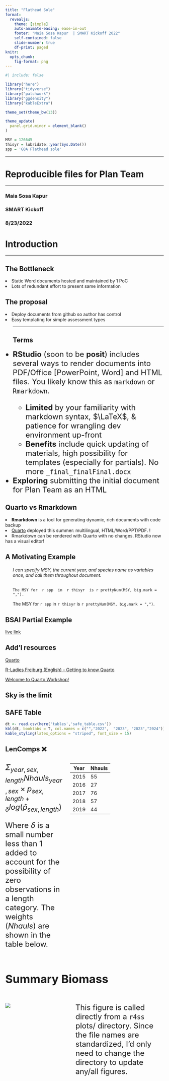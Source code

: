 ```yaml
---
title: "Flathead Sole"
format: 
  revealjs:
    theme: [simple]
    auto-animate-easing: ease-in-out
    footer: "Maia Sosa Kapur  | SMART Kickoff 2022"
    self-contained: false
    slide-number: true
    df-print: paged
knitr:
  opts_chunk: 
    fig-format: png
---
```


```r
#| include: false

library("here")
library("tidyverse") 
library("patchwork")
library("ggdensity")
library("kableExtra")

theme_set(theme_bw(13)) 

theme_update(
  panel.grid.minor = element_blank()
)

MSY = 126645
thisyr = lubridate::year(Sys.Date())
spp = 'GOA Flathead sole'
```

------------------------------------------------------------------------

<h1>**Reproducible files for Plan Team**</h1>

<hr>

<h3>Maia Sosa Kapur</h3>

<h3>SMART Kickoff</h3>

<h3>8/23/2022</h3>

::: footer
:::

# Introduction

------------------------------------------------------------------------

## The Bottleneck

::: fragment
<li>Static Word documents hosted and maintained by 1 PoC</li>
:::

::: fragment
<li>Lots of redundant effort to present same information</li>
:::

## The proposal
::: fragment
<li>Deploy documents from github so author has control</li>
:::
::: fragment
<li>Easy templating for simple assessment types</li>
:::
<ul>
------------------------------------------------------------------------
## Terms
<font size = "5">
<li>**RStudio** (soon to be **posit**) includes several ways to render documents into PDF/Office \[PowerPoint, Word\] and HTML files. You likely know this as `markdown` or `Rmarkdown`.</li>

<ul>

::: fragment
<li>**Limited** by your familiarity with markdown syntax, $\LaTeX$, & patience for wrangling dev environment up-front</li>
:::

::: fragment
<li>**Benefits** include quick updating of materials, high possibility for templates (especially for partials). No more `_final_finalFinal.docx`</li>
:::

</ul>
::: fragment
<li>**Exploring** submitting the initial document for Plan Team as an HTML</li>
:::

</ul>
</font>

## Quarto vs Rmarkdown

::: fragment
<li>**Rmarkdown** is a tool for generating dynamic, rich documents with code backup</li>
:::

</ul>

::: fragment
<li>[Quarto](https://quarto.org/) deployed this summer: multilingual, HTML/Word/PPT/PDF. !</li>
:::

::: fragment
<li> Rmarkdown can be rendered with Quarto with no changes. RStudio now has a visual editor!</li>
:::

</ul>

## A Motivating Example

<ul>

::: fragment
<h6>I can specify MSY, the current year, and species name as variables once, and call them throughout document.</h6>
:::

</ul>

<ul>

::: fragment
`The MSY for  r spp  in  r thisyr  is r prettyNum(MSY, big.mark = ",").`
:::

::: fragment
The MSY for `r spp` in `r thisyr` is `r prettyNum(MSY, big.mark = ",")`.
:::

</ul>

## BSAI Partial Example

[live link](https://mkapur-noaa.github.io/bsai-fhs-2022/2022_BSAI_FHS_draft.html)

## Add'l resources

[Quarto](https://quarto.org/)

[R-Ladies Freiburg (English) - Getting to know Quarto](https://www.youtube.com/watch?v=shVSmYna3GM)

[Welcome to Quarto Workshop!](https://www.youtube.com/watch?v=yvi5uXQMvu4)

## Sky is the limit

::: panel-tabset
## SAFE Table

```r
dt <- read.csv(here('tables','safe_table.csv')) 
kbl(dt, booktabs = T, col.names = c("","2022",  "2023", "2023","2024")) %>%
kable_styling(latex_options = "striped", font_size = 15)
```

## LenComps ❌

::: columns
::: {.column width="40%"}
<font size = "5"> $\Sigma_{year,sex,length}Nhauls_{year,sex}\times p_{sex,length+\delta}log(\hat p_{sex, length})$

Where $\delta$ is a small number less than 1 added to account for the possibility of zero observations in a length category. The weights ($Nhauls$) are shown in the table below.
:::

::: {.column width="60%"}
| Year | Nhauls |
|------|--------|
| 2015 | 55     |
| 2016 | 27     |
| 2017 | 76     |
| 2018 | 57     |
| 2019 | 44     |
:::
:::

## Summary Biomass

::: columns
::: {.column width="40%"}
![](https://mkapur-noaa.github.io/bsai-fhs-2022/ts4_Summary_biomass_mt.png)


:::

::: {.column width="60%"}
This figure is called directly from a `r4ss` plots/ directory. Since the file names are standardized, I'd only need to change the directory to update any/all figures.
:::
:::
:::
